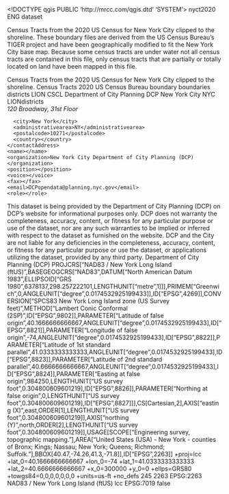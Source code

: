 <!DOCTYPE qgis PUBLIC 'http://mrcc.com/qgis.dtd' 'SYSTEM'>
<qgis version="3.28.1-Firenze">
  <identifier>nyct2020</identifier>
  <parentidentifier></parentidentifier>
  <language>ENG</language>
  <type>dataset</type>
  <title>New York City Census Tracts (2020 US Census)</title>
  <abstract>Census Tracts from the 2020 US Census for New York City clipped to the shoreline. These boundary files are derived from the US Census Bureau's TIGER project and have been geographically modified to fit the New York City base map. Because some census tracts are under water not all census tracts are contained in this file, only census tracts that are partially or totally located on land have been mapped in this file.

Census Tracts from the 2020 US Census for New York City clipped to the shoreline.</abstract>
  <keywords vocabulary="Search keys">
    <keyword>Census Tracts</keyword>
    <keyword>2020</keyword>
    <keyword>US Census Bureau</keyword>
    <keyword>boundary</keyword>
    <keyword>boundaries</keyword>
    <keyword>districts</keyword>
    <keyword>LION</keyword>
    <keyword>CSCL</keyword>
    <keyword>Department of City Planning</keyword>
    <keyword>DCP</keyword>
    <keyword>New York City</keyword>
    <keyword>NYC</keyword>
    <keyword>LIONdistricts</keyword>
  </keywords>
  <contact>
    <contactAddress>
      <type></type>
      <address>120 Broadway, 31st Floor</address>
      <city>New York</city>
      <administrativearea>NY</administrativearea>
      <postalcode>10271</postalcode>
      <country></country>
    </contactAddress>
    <name></name>
    <organization>New York City Department of City Planning (DCP)</organization>
    <position></position>
    <voice></voice>
    <fax></fax>
    <email>DCPopendata@planning.nyc.gov</email>
    <role></role>
  </contact>
  <links/>
  <fees></fees>
  <constraints type="Limitations of use">This dataset is being provided by the Department of City Planning (DCP) on DCP’s website for informational purposes only. DCP does not warranty the completeness, accuracy, content, or fitness for any particular purpose or use of the dataset, nor are any such warranties to be implied or inferred with respect to the dataset as furnished on the website. DCP and the City are not liable for any deficiencies in the completeness, accuracy, content, or fitness for any particular purpose or use the dataset, or applications utilizing the dataset, provided by any third party.</constraints>
  <rights>Department of City Planning (DCP)</rights>
  <encoding></encoding>
  <crs>
    <spatialrefsys nativeFormat="Wkt">
      <wkt>PROJCRS["NAD83 / New York Long Island (ftUS)",BASEGEOGCRS["NAD83",DATUM["North American Datum 1983",ELLIPSOID["GRS 1980",6378137,298.257222101,LENGTHUNIT["metre",1]]],PRIMEM["Greenwich",0,ANGLEUNIT["degree",0.0174532925199433]],ID["EPSG",4269]],CONVERSION["SPCS83 New York Long Island zone (US Survey feet)",METHOD["Lambert Conic Conformal (2SP)",ID["EPSG",9802]],PARAMETER["Latitude of false origin",40.1666666666667,ANGLEUNIT["degree",0.0174532925199433],ID["EPSG",8821]],PARAMETER["Longitude of false origin",-74,ANGLEUNIT["degree",0.0174532925199433],ID["EPSG",8822]],PARAMETER["Latitude of 1st standard parallel",41.0333333333333,ANGLEUNIT["degree",0.0174532925199433],ID["EPSG",8823]],PARAMETER["Latitude of 2nd standard parallel",40.6666666666667,ANGLEUNIT["degree",0.0174532925199433],ID["EPSG",8824]],PARAMETER["Easting at false origin",984250,LENGTHUNIT["US survey foot",0.304800609601219],ID["EPSG",8826]],PARAMETER["Northing at false origin",0,LENGTHUNIT["US survey foot",0.304800609601219],ID["EPSG",8827]]],CS[Cartesian,2],AXIS["easting (X)",east,ORDER[1],LENGTHUNIT["US survey foot",0.304800609601219]],AXIS["northing (Y)",north,ORDER[2],LENGTHUNIT["US survey foot",0.304800609601219]],USAGE[SCOPE["Engineering survey, topographic mapping."],AREA["United States (USA) - New York - counties of Bronx; Kings; Nassau; New York; Queens; Richmond; Suffolk."],BBOX[40.47,-74.26,41.3,-71.8]],ID["EPSG",2263]]</wkt>
      <proj4>+proj=lcc +lat_0=40.1666666666667 +lon_0=-74 +lat_1=41.0333333333333 +lat_2=40.6666666666667 +x_0=300000 +y_0=0 +ellps=GRS80 +towgs84=0,0,0,0,0,0,0 +units=us-ft +no_defs</proj4>
      <srsid>245</srsid>
      <srid>2263</srid>
      <authid>EPSG:2263</authid>
      <description>NAD83 / New York Long Island (ftUS)</description>
      <projectionacronym>lcc</projectionacronym>
      <ellipsoidacronym>EPSG:7019</ellipsoidacronym>
      <geographicflag>false</geographicflag>
    </spatialrefsys>
  </crs>
  <extent>
    <spatial minx="-74.25715900000000147" minz="0" maxx="-73.69921499999999526" crs="EPSG:2263" dimensions="2" maxy="40.91556800000000038" miny="40.49600999999999829" maxz="0"/>
  </extent>
</qgis>
